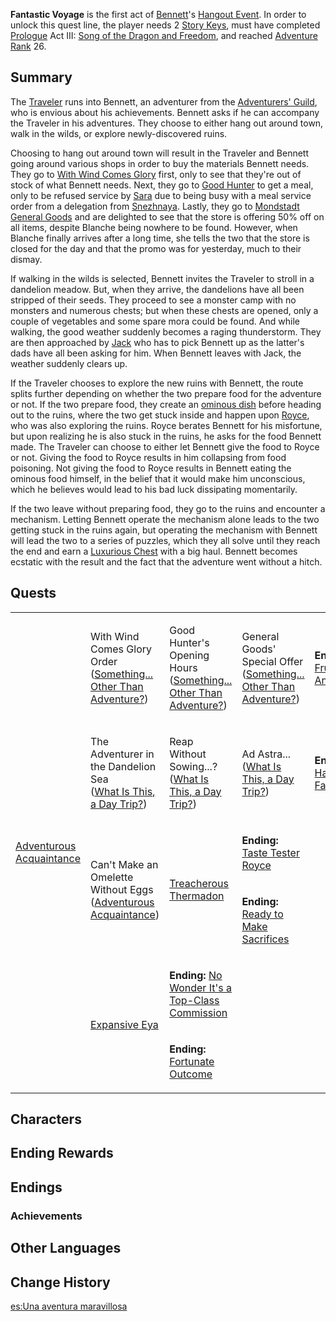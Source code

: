{{DISPLAYTITLE:Fantastic Voyage}}
{{About|the Hangout Event|the Elemental Burst talent|Fantastic Voyage}}
{{Act Infobox
|image          = Story Card Hangout Bennett.png
|title          = Fantastic Voyage
|type           = Hangout
|actNum         = I
|character      = Bennett
|ARReq          = 26
|archonQuestReq = [[Prologue]] Act III: [[Song of the Dragon and Freedom]]
|keyReq         = 2
}}
'''Fantastic Voyage''' is the first act of [[Bennett]]'s [[Hangout Event]]. In order to unlock this quest line, the player needs 2 [[Story Key]]s, must have completed [[Prologue]] Act III: [[Song of the Dragon and Freedom]], and reached [[Adventure Rank]] 26.

==Summary==
The [[Traveler]] runs into Bennett, an adventurer from the [[Adventurers' Guild]], who is envious about his achievements. Bennett asks if he can accompany the Traveler in his adventures. They choose to either hang out around town, walk in the wilds, or explore newly-discovered ruins.

Choosing to hang out around town will result in the Traveler and Bennett going around various shops in order to buy the materials Bennett needs. They go to [[With Wind Comes Glory]] first, only to see that they're out of stock of what Bennett needs. Next, they go to [[Good Hunter]] to get a meal, only to be refused service by [[Sara]] due to being busy with a meal service order from a delegation from [[Snezhnaya]]. Lastly, they go to [[Mondstadt General Goods]] and are delighted to see that the store is offering 50% off on all items, despite Blanche being nowhere to be found. However, when Blanche finally arrives after a long time, she tells the two that the store is closed for the day and that the promo was for yesterday, much to their dismay.

If walking in the wilds is selected, Bennett invites the Traveler to stroll in a dandelion meadow. But, when they arrive, the dandelions have all been stripped of their seeds. They proceed to see a monster camp with no monsters and numerous chests; but when these chests are opened, only a couple of vegetables and some spare mora could be found. And while walking, the good weather suddenly becomes a raging thunderstorm. They are then approached by [[Jack]] who has to pick Bennett up as the latter's dads have all been asking for him. When Bennett leaves with Jack, the weather suddenly clears up.

If the Traveler chooses to explore the new ruins with Bennett, the route splits further depending on whether the two prepare food for the adventure or not. If the two prepare food, they create an [[Ominous Dish|ominous dish]] before heading out to the ruins, where the two get stuck inside and happen upon [[Royce]], who was also exploring the ruins. Royce berates Bennett for his misfortune, but upon realizing he is also stuck in the ruins, he asks for the food Bennett made. The Traveler can choose to either let Bennett give the food to Royce or not. Giving the food to Royce results in him collapsing from food poisoning. Not giving the food to Royce results in Bennett eating the ominous food himself, in the belief that it would make him unconscious, which he believes would lead to his bad luck dissipating momentarily.

If the two leave without preparing food, they go to the ruins and encounter a mechanism. Letting Bennett operate the mechanism alone leads to the two getting stuck in the ruins again, but operating the mechanism with Bennett will lead the two to a series of puzzles, which they all solve until they reach the end and earn a [[Luxurious Chest]] with a big haul. Bennett becomes ecstatic with the result and the fact that the adventure went without a hitch.
{{clr}}
==Quests==
{|class="wikitable" style="width:100%;"
|-
|rowspan="6"|[[Adventurous Acquaintance]]
|With Wind Comes Glory Order<br />([[Something... Other Than Adventure?]])
|Good Hunter's Opening Hours<br />([[Something... Other Than Adventure?#Good Hunter.27s Opening Hours|Something... Other Than Adventure?]])
|General Goods' Special Offer<br />([[Something... Other Than Adventure?#General Goods.27 Special Offer|Something... Other Than Adventure?]])
|'''Ending:''' [[Something... Other Than Adventure?#Ending: Fruitless Anticipation|Fruitless Anticipation]]
|-
|The Adventurer in the Dandelion Sea<br />([[What Is This, a Day Trip?]])
|Reap Without Sowing...?<br />([[What Is This, a Day Trip?#Reap without sowing....3F|What Is This, a Day Trip?]])
|Ad Astra...<br />([[What Is This, a Day Trip?#Ad Astra...|What Is This, a Day Trip?]])
|'''Ending:''' [[What Is This, a Day Trip?#Ending: Hasty Farewell|Hasty Farewell]]
|-
|rowspan="2"|Can't Make an Omelette Without Eggs<br />([[Adventurous Acquaintance]])
|rowspan="2"|[[Treacherous Thermadon]]
|'''Ending:''' [[Treacherous Thermadon#Ending: Taste Tester Royce|Taste Tester Royce]]
|-
|'''Ending:''' [[Treacherous Thermadon#Ending: Ready to Make Sacrifices|Ready to Make Sacrifices]]
|-
|rowspan="2"|[[Expansive Eya]]
|'''Ending:''' [[Expansive Eya#Ending: No Wonder It.27s a Top-Class Commission|No Wonder It's a Top-Class Commission]]
|-
|'''Ending:''' [[Expansive Eya#Ending: Fortunate Outcome|Fortunate Outcome]]
|}

==Characters==
{{Character Appearances|type=Hangout Event}}

==Ending Rewards==
{{Hangout Event Rewards
|1 hangout memory = {{Card|Adventure EXP|100}}<!--
------------------->{{Card|Hero's Wit|5}}<!--
------------------->{{Card|Teyvat Charred Egg|5}}
|2 hangout memory = {{Card|Adventure EXP|100}}<!--
------------------->{{Card|Primogem|20}}<!--
------------------->{{Card|Guide to Resistance|3}}
|3 hangout memory = {{Card|Adventure EXP|100}}<!--
------------------->{{Card|Hero's Wit|5}}<!--
------------------->{{Card|Agnidus Agate Fragment|3}}
|4 hangout memory = {{Card|Adventure EXP|100}}<!--
------------------->{{Card|Primogem|20}}<!--
------------------->{{Card|Teyvat Charred Egg|5}}
|5 hangout memory = {{Card|Adventure EXP|100}}<!--
------------------->{{Card|Hero's Wit|5}}<!--
------------------->{{Card|Agnidus Agate Fragment|3}}
|6 hangout memory = {{Card|Adventure EXP|100}}<!--
------------------->{{Card|Primogem|20}}<!--
------------------->{{Card|Guide to Resistance|3}}
}}

==Endings==
{{Hangout Event Endings
|character    = Bennett
|act          = 1
|ending1      = Fruitless Anticipation
|ending1_text = "Well, of course discounts weren't going to be that easy to come by..."
|ending2      = Hasty Farewell
|ending2_text = That is a misfortune of great enough magnitude to change even the weather.
|ending3      = Taste Tester Royce
|ending3_text = Should you say that it was... fortunate that Royce ate that first?
|ending4      = Ready to Make Sacrifices
|ending4_text = You shook misfortune off for a time, but the price for it was...
|ending5      = No Wonder It's a Top-Class Commission
|ending5_text = As expected of an A-Rank commission! One misstep and we're stuck in here!
|ending6      = Fortunate Outcome
|ending6_text = Perhaps it was your goodwill that allowed you to snatch hold of some good luck amid all that misfortune.
}}

===Achievements===
{{Achievement Topic Table|quest=Fantastic Voyage (Hangout Event)|requirements=1}}

==Other Languages==
{{Other Languages
|en      = Fantastic Voyage
|zhs     = 美妙旅程
|zhs_rm  = Měimiào lǚchéng
|zht     = 美妙旅程
|zht_rm  = Měimiào lǚchéng
|zh_tl   = Wonderful Journey
|ja      = 素晴らしい旅
|ja_rm   = Subarashii Tabi
|ja_tl   = Fantastic Voyage
|ko      = 아름다운 여정
|ko_rm   = Aruemda'un Yeojeong
|ko_tl   = Beautiful Journey
|es      = Una aventura maravillosa
|es_tl   = A Marvelous Adventure
|fr      = Merveilleux voyage
|fr_tl   = Wonderful Journey
|ru      = Волнительное приключение
|ru_tl   = 
|th      = การเดินทางแสนมหัศจรรย์
|th_tl   = 
|vi      = Hành Trình Kỳ Diệu
|vi_tl   = Marvellous Journey
|de      = Fantastische Reise
|de_tl   = Fantastic Voyage
|id      = Fantastic Voyage
|pt      = Viagem Fantástica
|pt_tl   = Fantastic Voyage
|tr      = Unutulmaz Serüven
|tr_tl   = 
|it      = Un viaggio fantastico
|it_tl   = 
}}

==Change History==
{{Change History|1.4}}

[[es:Una aventura maravillosa]]